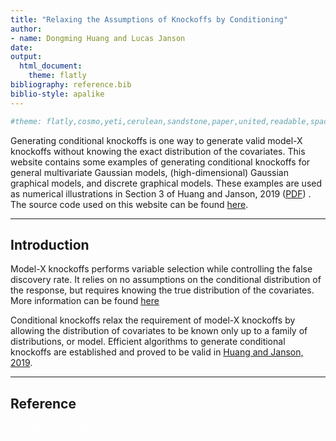```yaml
---
title: "Relaxing the Assumptions of Knockoffs by Conditioning"
author: 
- name: Dongming Huang and Lucas Janson
date: 
output: 
  html_document:
    theme: flatly
bibliography: reference.bib
biblio-style: apalike
---
```

```r
#theme: flatly,cosmo,yeti,cerulean,sandstone,paper,united,readable,spacelab,simplex,lumen
```

Generating conditional knockoffs is one way to generate valid model-X knockoffs without knowing the exact distribution of the covariates. This website contains some examples of generating conditional knockoffs for general multivariate Gaussian models, (high-dimensional) Gaussian graphical models, and discrete graphical models. These examples are used as numerical illustrations in Section 3 of Huang and Janson, 2019 ([PDF](url?)) . The source code used on this website can be found [here](url?).

******

## Introduction
Model-X knockoffs performs variable selection while controlling the false discovery rate. It relies on no assumptions on the conditional distribution of the response, but requires knowing the true distribution of the covariates. More information can be found [here](https://web.stanford.edu/group/candes/knockoffs/index.html)

Conditional knockoffs relax the requirement of model-X knockoffs by allowing the distribution of covariates to be known only up to a family of distributions, or model. Efficient algorithms to generate conditional knockoffs are established and proved to be valid in [Huang and Janson, 2019](url?). 

*****
## Reference
<span style="color:white"> cite [@DH-LJ:2019a] </span>
